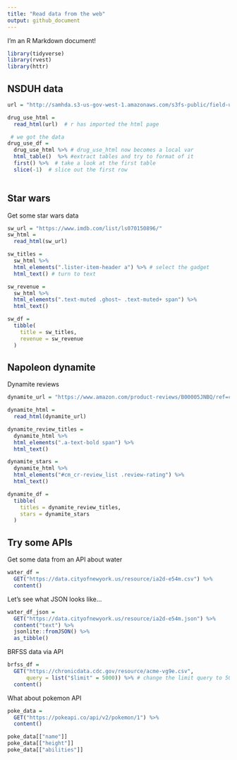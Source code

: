 ```yaml
---
title: "Read data from the web"
output: github_document
---
```


I'm an R Markdown document! 

```r
library(tidyverse)
library(rvest)
library(httr)
```

## NSDUH data

```r
url = "http://samhda.s3-us-gov-west-1.amazonaws.com/s3fs-public/field-uploads/2k15StateFiles/NSDUHsaeShortTermCHG2015.htm"

drug_use_html = 
  read_html(url)  # r has imported the html page

 # we got the data
drug_use_df = 
  drug_use_html %>% # drug_use_html now becomes a local var
  html_table()  %>% #extract tables and try to format of it
  first() %>%  # take a look at the first table
  slice(-1)  # slice out the first row
  
```
## Star wars
Get some star wars data
```r
sw_url = "https://www.imdb.com/list/ls070150896/"
sw_html = 
  read_html(sw_url)

sw_titles = 
  sw_html %>% 
  html_elements(".lister-item-header a") %>% # select the gadget
  html_text() # turn to text

sw_revenue = 
  sw_html %>% 
  html_elements(".text-muted .ghost~ .text-muted+ span") %>% 
  html_text()

sw_df = 
  tibble(
    title = sw_titles,
    revenue = sw_revenue
  )
```


## Napoleon dynamite

Dynamite reviews
```r
dynamite_url = "https://www.amazon.com/product-reviews/B00005JNBQ/ref=cm_cr_arp_d_viewopt_rvwer?ie=UTF8&reviewerType=avp_only_reviews&sortBy=recent&pageNumber=1"

dynamite_html = 
  read_html(dynamite_url)

dynamite_review_titles = 
  dynamite_html %>% 
  html_elements(".a-text-bold span") %>% 
  html_text()

dynamite_stars = 
  dynamite_html %>% 
  html_elements("#cm_cr-review_list .review-rating") %>% 
  html_text()

dynamite_df = 
  tibble(
    titles = dynamite_review_titles,
    stars = dynamite_stars
  )
```

## Try some APIs

Get some data from an API about water

```r
water_df = 
  GET("https://data.cityofnewyork.us/resource/ia2d-e54m.csv") %>% 
  content()
```

Let's see what JSON looks like...
```r
water_df_json = 
  GET("https://data.cityofnewyork.us/resource/ia2d-e54m.json") %>% 
  content("text") %>% 
  jsonlite::fromJSON() %>% 
  as_tibble()
```
BRFSS data via API

```r
brfss_df = 
  GET("https://chronicdata.cdc.gov/resource/acme-vg9e.csv",
      query = list("$limit" = 5000)) %>% # change the limit query to 5000
  content()
```

What about pokemon API
```r
poke_data = 
  GET("https://pokeapi.co/api/v2/pokemon/1") %>% 
  content()

poke_data[["name"]]
poke_data[["height"]]
poke_data[["abilities"]]
```

